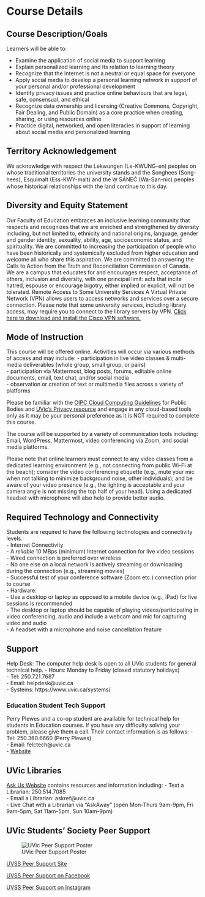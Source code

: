 # Course Details {-}

## Course Description/Goals {-}

Learners will be able to:

- Examine the application of social media to support learning  
- Explain personalized learning and its relation to learning theory  
- Recognize that the Internet is not a neutral or equal space for everyone  
- Apply social media to develop a personal learning network in support of your personal and/or professional development  
- Identify privacy issues and practice online behaviours that are legal, safe, consensual, and ethical  
- Recognize data ownership and licensing (Creative Commons, Copyright, Fair Dealing, and Public Domain) as a core practice when creating, sharing, or using resources online  
- Practice digital, networked, and open literacies in support of learning about social media and personalized
learning  

## Territory Acknowledgement {-}

We acknowledge with respect the Lekwungen (Le-KWUNG-en) peoples on whose traditional territories the university stands and the Songhees (Song-hees), Esquimalt (Ess-KWY-malt) and the W̱ SÁNEĆ (Wa-San-nic) peoples whose historical relationships with the land continue to this day.

## Diversity and Equity Statement {-}

Our Faculty of Education embraces an inclusive learning community that respects and recognizes that we are enriched and strengthened by diversity including, but not limited to, ethnicity and national origins, language, gender and gender identity, sexuality, ability, age, socioeconomic status, and spirituality. We are committed to increasing the participation of people who have been historically and systemically excluded from higher education and welcome all who share this aspiration. We are committed to answering the Calls to Action from the Truth and Reconciliation Commission of Canada. We are a campus that educates for and encourages respect, acceptance of others, inclusion and diversity, with one principal limit: acts that incite hatred, espouse or encourage bigotry, either implied or explicit, will not be tolerated. Remote Access to Some University Services A Virtual Private Network (VPN) allows users to access networks and services over a secure connection. Please note that some university services, including library access, may require you to connect to the library servers by VPN. [Click here to download and install the Cisco VPN software.](https://www.uvic.ca/systems/support/internettelephone/remoteaccess/index.php
)

## Mode of Instruction {-}
This course will be offered online. Activities will occur via various methods of access and may include:
- participation in live video classes & multi-media deliverables (whole group, small group, or pairs)  
- participation via Mattermost, blog posts, forums, editable online documents, email, text chat, and/or social media  
- observation or creation of text or multimedia files across a variety of platforms  

Please be familiar with the [OIPC Cloud Computing Guidelines](https://www.oipc.bc.ca/for-public-bodies/) for Public Bodies and [UVic’s Privacy resource](https://www.uvic.ca/til/onlinelearning/home/privacyresources/index.php) and engage in any cloud-based tools only as it may be your personal preference as it is NOT required to complete this course.

The course will be supported by a variety of communication tools including: Email, WordPress, Mattermost, video conferencing via Zoom, and social media platforms.

Please note that online learners must connect to any video classes from a dedicated learning environment (e.g., not connecting from public Wi-Fi at the beach); consider the video conferencing etiquette (e.g., mute your mic when not talking to minimize background noise, other individuals); and be aware of your video presence (e.g., the lighting is acceptable and your camera angle is not missing the top half of your head). Using a dedicated headset with microphone will also help to provide better audio.

## Required Technology and Connectivity {-}
Students are required to have the following technologies and connectivity levels.  
- Internet Connectivity  
    - A *reliable* 10 MBps (minimum) Internet connection for live video sessions  
    - Wired connection is preferred over wireless  
    - No one else on a local network is actively streaming or downloading during the connection (e.g., streaming movies)  
    - Successful test of your conference software (Zoom etc.) connection prior to course  
- Hardware:  
    - Use a desktop or laptop as opposed to a mobile device (e.g., iPad) for live sessions is recommended  
    - The desktop or laptop should be capable of playing videos/participating in video conferencing, audio and include a webcam and mic for capturing video and audio  
    - A headset with a microphone and noise cancellation feature  

## Support {-}
Help Desk: The computer help desk is open to all UVic students for general technical help.
- Hours: Monday to Friday (closed statutory holidays)  
- Tel: 250.721.7687  
- Email: helpdesk@uvic.ca  
- Systems: https://www.uvic.ca/systems/  

### Education Student Tech Support {-}
Perry Plewes and a co-op student are available for technical help for students in Education courses. If you have any difficulty solving your problem, please give them a call. Their contact information is as follows:
- Tel: 250.360.6660 (Perry Plewes)  
- Email: felctech@uvic.ca  
- [Website](https://www.uvic.ca/education/resources/digital-studios/index.php)  

## UVic Libraries {-}
[Ask Us Website](https://www.uvic.ca/library/research/ask/index.php) contains resources and information including:
- Text a Librarian: 250.514.7085  
- Email a Librarian: askref@uvic.ca  
- Live Chat with a Librarian via “AskAway” (open Mon-Thurs 9am-9pm, Fri 9am-5pm, Sat 11am-5pm, Sun 10am-9pm)  

## UVic Students' Society Peer Support {-}

![UVic Peer Support Poster](assets/UVSS-peer.jpg)

[UVSS Peer Support Site](https://uvss.ca/peer-support-centre/)

[UVSS Peer Support on Facebook](https://www.facebook.com/UVSSPeerSupportCentre/)

[UVSS Peer Support on Instagram](https://instagram.com/uvicpeersupport)